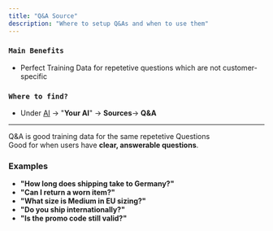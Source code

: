```yaml
---
title: "Q&A Source"
description: "Where to setup Q&As and when to use them"
---
```


### `Main Benefits`

- Perfect Training Data for repetetive questions which are not customer-specific

### `Where to find?`

- Under [AI](https://armin.cx/app/_/ai) -\> "**Your AI**" -\> **Sources**-\> **Q&A**

---

Q&A is good training data for the same repetetive Questions\
Good for when users have **clear, answerable questions**.

### Examples

- **"How long does shipping take to Germany?"**
- **"Can I return a worn item?"**
- **"What size is Medium in EU sizing?"**
- **"Do you ship internationally?"**
- **"Is the promo code still valid?"**